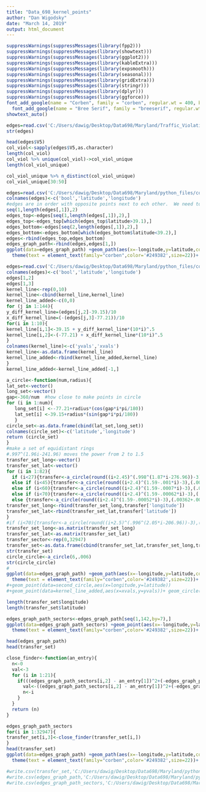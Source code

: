 ---
title: "Data_698_kernel_points"
author: "Dan Wigodsky"
date: "March 14, 2019"
output: html_document
---

```{r load-packages}
suppressWarnings(suppressMessages(library(fpp2)))
suppressWarnings(suppressMessages(library(showtext)))
suppressWarnings(suppressMessages(library(ggplot2)))
suppressWarnings(suppressMessages(library(kableExtra)))
suppressWarnings(suppressMessages(library(expsmooth)))
suppressWarnings(suppressMessages(library(seasonal)))
suppressWarnings(suppressMessages(library(gridExtra)))
suppressWarnings(suppressMessages(library(stringr)))
suppressWarnings(suppressMessages(library(dplyr)))
suppressWarnings(suppressMessages(library(ggforce)))
font_add_google(name = "Corben", family = "corben", regular.wt = 400, bold.wt = 700)
  font_add_google(name = "Bree Serif", family = "breeserif", regular.wt = 400, bold.wt = 700)
showtext_auto()
``` 

```{r test-section, eval=FALSE}
edges=read.csv('C:/Users/dawig/Desktop/Data698/Maryland/Traffic_Violations.csv',header=FALSE)
str(edges)

```
  
```{r test-section2, eval=FALSE}
head(edges$V5)
col_viol<-sapply(edges$V5,as.character)
length(col_viol)
col_viol %>% unique(col_viol)->col_viol_unique
length(col_viol_unique)
```
```{r test-section3, eval=FALSE}
col_viol_unique %>% n_distinct(col_viol_unique)
col_viol_unique[30:50]
```

```{r datavistemp,fig.showtext = TRUE,echo=FALSE,fig.height=10,fig.width=10,warning=FALSE,eval=TRUE}
edges=read.csv('C:/Users/dawig/Desktop/Data698/Maryland/python_files/county_edges_first_last_match.csv',header=FALSE)
colnames(edges)<-c('bool','latitude','longitude')
#edges are in order with opposite points next to ech other.  We need to unzip them so they're in order
seq(1,length(edges[,1]),2)
edges_top<-edges[seq(1,length(edges[,1]),2),]
edges_top<-edges_top[which(edges_top$latitude>39.1),]
edges_bottom<-edges[seq(2,length(edges[,1]),2),]
edges_bottom<-edges_bottom[which(edges_bottom$latitude<39.2),]
edges<-rbind(edges_top,edges_bottom)
edges_graph_path<-rbind(edges,edges[1,])
ggplot(data=edges_graph_path) +geom_path(aes(x=-longitude,y=latitude,color=bool))+
  theme(text = element_text(family="corben",color='#249382',size=22))+ geom_circle(aes(x0=-77.21, y0=39.15, r=.32))+ geom_point(aes(x=-77.21, y=39.15),color='blue')
```  
  
```{r datavistemp2,fig.showtext = TRUE,echo=FALSE,fig.height=11,fig.width=11,warning=FALSE,eval=TRUE}
edges=read.csv('C:/Users/dawig/Desktop/Data698/Maryland/python_files/county_edges_first_last_match.csv',header=FALSE)  
colnames(edges)<-c('bool','latitude','longitude')
edges[1,2]
edges[1,3]
kernel_line<-rep(0,10)
kernel_line<-cbind(kernel_line,kernel_line)
kernel_line_added<-c(0,0)
for (j in 1:144){
y_diff_kernel_line=(edges[j,2]-39.15)/10
x_diff_kernel_line=(-(edges[j,3]-77.21))/10
for(i in 1:10){
kernel_line[i,1]<-39.15 + y_diff_kernel_line*(10*i)^.5
kernel_line[i,2]<-(-77.21) + x_diff_kernel_line*(10*i)^.5
}
colnames(kernel_line)<-c('yvals','xvals')
kernel_line<-as.data.frame(kernel_line)
kernel_line_added<-rbind(kernel_line_added,kernel_line)
}
kernel_line_added<-kernel_line_added[-1,]

a_circle<-function(num,radius){
lat_set<-vector()
long_set<-vector()
gap<-360/num  #how close to make points in circle
for (i in 1:num){
   long_set[i] <--77.21+radius*(cos(gap*i*pi/180))
   lat_set[i] <-39.15+radius*(sin(gap*i*pi/180))  
   }
circle_set<-as.data.frame(cbind(lat_set,long_set))
colnames(circle_set)<-c('latitude','longitude')
return (circle_set)
}
#make a set of equidistant rings
#.997^(1.96i-241.96) moves the power from 2 to 1.5
transfer_set_long<-vector()
transfer_set_lat<-vector()
for (i in 1:82){
  if (i<27){transfer<-a_circle(round((i+2.45)^(.998^(1.87*i-276.96))-3),(.0032+.000019*i)*i)}
  else if (i<45){transfer<-a_circle(round((i+2.4)^(1.59-.001*i)-3),(.00362+.000003*i)*i)}
  else if (i<60){transfer<-a_circle(round((i+2.4)^(1.59-.0007*i)-3),(.00362+.000003*i)*i)}
  else if (i<70){transfer<-a_circle(round((i+2.4)^(1.59-.00062*i)-3),(.00362+.000003*i)*i)}
  else {transfer<-a_circle(round((i+2.4)^(1.59-.00052*i)-3),(.00362+.000003*i)*i)}
transfer_set_long<-rbind(transfer_set_long,transfer['longitude'])
transfer_set_lat<-rbind(transfer_set_lat,transfer['latitude'])
}
#if (i<70){transfer<-a_circle(round((i+2.5)^(.996^(2.05*i-206.96))-3),(.0051+.00007*i)*i)}
transfer_set_long<-as.matrix(transfer_set_long)
transfer_set_lat<-as.matrix(transfer_set_lat)
transfer_sector<-rep(0,32947)
transfer_set<-as.data.frame(cbind(transfer_set_lat,transfer_set_long,transfer_sector))
str(transfer_set)
circle_circle<-a_circle(6,.006)
str(circle_circle)
#
ggplot(data=edges_graph_path) +geom_path(aes(x=-longitude,y=latitude,color=bool))+
  theme(text = element_text(family="corben",color='#249382',size=22))+ geom_circle(aes(x0=-77.21, y0=39.15, r=.32))+ geom_point(aes(x=-77.21, y=39.15),color='#464cc4',size=.95,alpha=.3)+geom_point(data=transfer_set,aes(x=transfer_set_long,y=transfer_set_lat),color='#464cc4',alpha=.4,size=.95)
#+geom_point(data=second_circle,aes(x=longitude,y=latitude))
#+geom_point(data=kernel_line_added,aes(x=xvals,y=yvals))+ geom_circle(aes(x0=-77.21, y0=39.15, r=.11))

length(transfer_set$longitude)
length(transfer_set$latitude)

edges_graph_path_sectors<-edges_graph_path[seq(1,142,by=7),]
ggplot(data=edges_graph_path_sectors) +geom_point(aes(x=-longitude,y=latitude))+
  theme(text = element_text(family="corben",color='#249382',size=22))+ geom_circle(aes(x0=-77.21, y0=39.15, r=.32))+ geom_point(aes(x=-77.21, y=39.15),color='#464cc4',size=.95,alpha=.3)+geom_point(data=transfer_set,aes(x=longitude,y=latitude),color='#464cc4',alpha=.4,size=.95)

head(edges_graph_path)
head(transfer_set)
```  

```{r sector selection,fig.showtext = TRUE,echo=FALSE,fig.height=11,fig.width=11,warning=FALSE,eval=TRUE}
close_finder<-function(an_entry){
  n<-0
  val<-3
  for (i in 1:21){
    if(((edges_graph_path_sectors[i,2] - an_entry[1])^2+(-edges_graph_path_sectors[i,3] - an_entry[2])^2)<val){
      val<-((edges_graph_path_sectors[i,2] - an_entry[1])^2+(-edges_graph_path_sectors[i,3] - an_entry[2])^2)
      n<-i
    }
  }
  return (n)
}

edges_graph_path_sectors
for(i in 1:32947){
transfer_set[i,3]<-close_finder(transfer_set[i,])
}
head(transfer_set)
ggplot(data=edges_graph_path) +geom_path(aes(x=-longitude,y=latitude,color=bool))+
  theme(text = element_text(family="corben",color='#249382',size=22))+ geom_circle(aes(x0=-77.21, y0=39.15, r=.32))+ geom_point(aes(x=-77.21, y=39.15),color='#464cc4',size=.95,alpha=.3)+geom_point(data=transfer_set,aes(x=transfer_set_long,y=transfer_set_lat,color=transfer_sector),alpha=.4,size=.95)

#write.csv(transfer_set,'C:/Users/dawig/Desktop/Data698/Maryland/python_files/r_files/transfer_set.csv',row.names=FALSE)
#write.csv(edges_graph_path,'C:/Users/dawig/Desktop/Data698/Maryland/python_files/r_files/edges_graph_path.csv',row.names=FALSE)
#write.csv(edges_graph_path_sectors,'C:/Users/dawig/Desktop/Data698/Maryland/python_files/r_files/edges_graph_path_sectors.csv',row.names=FALSE)
```